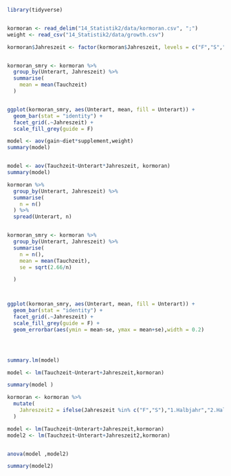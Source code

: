 

```r
library(tidyverse)


kormoran <- read_delim("14_Statistik2/data/kormoran.csv", ";")
weight <- read_csv("14_Statistik2/data/growth.csv")

```



```r



kormoran$Jahreszeit <- factor(kormoran$Jahreszeit, levels = c("F","S","H","W"), ordered = T)


kormoran_smry <- kormoran %>% 
  group_by(Unterart, Jahreszeit) %>%
  summarise(
    mean = mean(Tauchzeit)
  )


ggplot(kormoran_smry, aes(Unterart, mean, fill = Unterart)) +
  geom_bar(stat = "identity") +
  facet_grid(.~Jahreszeit) +
  scale_fill_grey(guide = F) 
```


```r
model <- aov(gain~diet*supplement,weight)
summary(model)


model <- aov(Tauchzeit~Unterart*Jahreszeit, kormoran)
summary(model)

```


```r



kormoran %>%
  group_by(Unterart, Jahreszeit) %>%
  summarise(
    n = n()
  ) %>%
  spread(Unterart, n)


kormoran_smry <- kormoran %>% 
  group_by(Unterart, Jahreszeit) %>%
  summarise(
    n = n(),
    mean = mean(Tauchzeit),
    se = sqrt(2.66/n)

  )



ggplot(kormoran_smry, aes(Unterart, mean, fill = Unterart)) +
  geom_bar(stat = "identity") +
  facet_grid(.~Jahreszeit) +
  scale_fill_grey(guide = F) +
  geom_errorbar(aes(ymin = mean-se, ymax = mean+se),width = 0.2) 





```


```r
summary.lm(model)
```


```r

model <- lm(Tauchzeit~Unterart+Jahreszeit,kormoran)

summary(model )
```



```r




kormoran <- kormoran %>%
  mutate(
    Jahreszeit2 = ifelse(Jahreszeit %in% c("F","S"),"1.Halbjahr","2.Halbjahr")
  )
```


```r

model <- lm(Tauchzeit~Unterart+Jahreszeit,kormoran)
model2 <- lm(Tauchzeit~Unterart+Jahreszeit2,kormoran)


anova(model ,model2)
```


```r
summary(model2)
```
